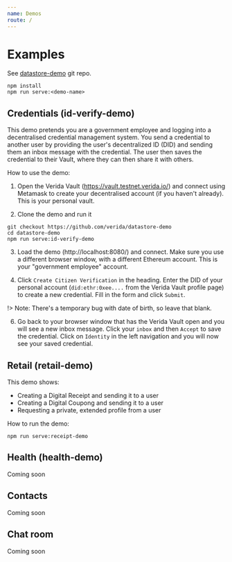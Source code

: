 ```yaml
---
name: Demos
route: /
---
```


# Examples

See [datastore-demo](https://github.com/verida/datastore-demo) git repo.

```
npm install
npm run serve:<demo-name>
```

## Credentials (id-verify-demo)

This demo pretends you are a government employee and logging into a decentralised credential management system. You send a credential to another user by providing the user's decentralized ID (DID) and sending them an inbox message with the credential. The user then saves the credential to their Vault, where they can then share it with others.

How to use the demo:

1. Open the Verida Vault (https://vault.testnet.verida.io/) and connect using Metamask to create your decentralised account (if you haven't already). This is your personal vault.

2. Clone the demo and run it

```
git checkout https://github.com/verida/datastore-demo
cd datastore-demo
npm run serve:id-verify-demo
```

3. Load the demo (http://localhost:8080/) and connect. Make sure you use a different browser window, with a different Ethereum account. This is your "government employee" account.

5. Click `Create Citizen Verification` in the heading. Enter the DID of your personal account (`did:ethr:0xee....` from the Verida Vault profile page) to create a new credential. Fill in the form and click `Submit`.

!> Note: There's a temporary bug with date of birth, so leave that blank.

6. Go back to your browser window that has the Verida Vault open and you will see a new inbox message. Click your `inbox` and then `Accept` to save the credential. Click on `Identity` in the left navigation and you will now see your saved credential.

## Retail (retail-demo)

This demo shows:

- Creating a Digital Receipt and sending it to a user
- Creating a Digital Coupong and sending it to a user
- Requesting a private, extended profile from a user

How to run the demo:

```
npm run serve:receipt-demo
```

## Health (health-demo)

Coming soon

## Contacts

Coming soon

## Chat room

Coming soon